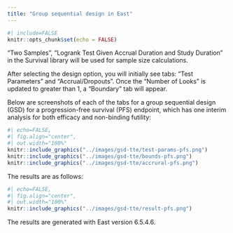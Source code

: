 ```yaml
---
title: "Group sequential design in East"
---
```


```r
#| include=FALSE
knitr::opts_chunk$set(echo = FALSE)
```

"Two Samples", "Logrank Test Given Accrual Duration and Study Duration"
in the Survival library will be used for sample size calculations.

After selecting the design option, you will initially see tabs:
"Test Parameters" and "Accrual/Dropouts". Once the "Number of Looks"
is updated to greater than 1, a "Boundary" tab will appear.

Below are screenshots of each of the tabs for a group sequential design (GSD)
for a progression-free survival (PFS) endpoint, which has one interim analysis
for both efficacy and non-binding futility:

```r
#| echo=FALSE,
#| fig.align="center",
#| out.width="100%"
knitr::include_graphics("../images/gsd-tte/test-params-pfs.png")
knitr::include_graphics("../images/gsd-tte/bounds-pfs.png")
knitr::include_graphics("../images/gsd-tte/accrural-pfs.png")
```

The results are as follows:

```r
#| echo=FALSE,
#| fig.align="center",
#| out.width="100%"
knitr::include_graphics("../images/gsd-tte/result-pfs.png")
```

The results are generated with East version 6.5.4.6.
